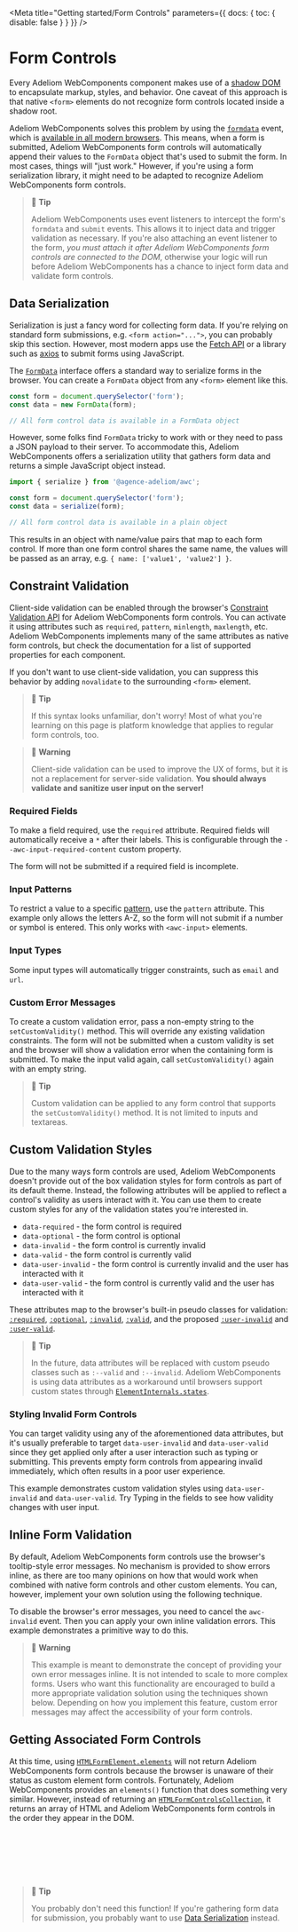 
<Meta title="Getting started/Form Controls" parameters={{ docs: { toc: { disable: false } } }} />

# Form Controls

Every Adeliom WebComponents component makes use of a [shadow DOM](https://developer.mozilla.org/en-US/docs/Web/Web_Components/Using_shadow_DOM) to encapsulate markup, styles, and behavior. One caveat of this approach is that native `<form>` elements do not recognize form controls located inside a shadow root.

Adeliom WebComponents solves this problem by using the [`formdata`](https://developer.mozilla.org/en-US/docs/Web/API/HTMLFormElement/formdata_event) event, which is [available in all modern browsers](https://caniuse.com/mdn-api_htmlformelement_formdata_event). This means, when a form is submitted, Adeliom WebComponents form controls will automatically append their values to the `FormData` object that's used to submit the form. In most cases, things will "just work." However, if you're using a form serialization library, it might need to be adapted to recognize Adeliom WebComponents form controls.

> 📘 **Tip**
>
> Adeliom WebComponents uses event listeners to intercept the form's `formdata` and `submit` events. This allows it to inject data and trigger validation as necessary. If you're also attaching an event listener to the form, _you must attach it after Adeliom WebComponents form controls are connected to the DOM_, otherwise your logic will run before Adeliom WebComponents has a chance to inject form data and validate form controls.

## Data Serialization

Serialization is just a fancy word for collecting form data. If you're relying on standard form submissions, e.g. `<form action="...">`, you can probably skip this section. However, most modern apps use the [Fetch API](https://developer.mozilla.org/en-US/docs/Web/API/Fetch_API) or a library such as [axios](https://github.com/axios/axios) to submit forms using JavaScript.

The [`FormData`](https://developer.mozilla.org/en-US/docs/Web/API/FormData) interface offers a standard way to serialize forms in the browser. You can create a `FormData` object from any `<form>` element like this.

```js
const form = document.querySelector('form');
const data = new FormData(form);

// All form control data is available in a FormData object
```

However, some folks find `FormData` tricky to work with or they need to pass a JSON payload to their server. To accommodate this, Adeliom WebComponents offers a serialization utility that gathers form data and returns a simple JavaScript object instead.

```js
import { serialize } from '@agence-adeliom/awc';

const form = document.querySelector('form');
const data = serialize(form);

// All form control data is available in a plain object
```

This results in an object with name/value pairs that map to each form control. If more than one form control shares the same name, the values will be passed as an array, e.g. `{ name: ['value1', 'value2'] }`.

## Constraint Validation

Client-side validation can be enabled through the browser's [Constraint Validation API](https://developer.mozilla.org/en-US/docs/Web/Guide/HTML/HTML5/Constraint_validation) for Adeliom WebComponents form controls. You can activate it using attributes such as `required`, `pattern`, `minlength`, `maxlength`, etc. Adeliom WebComponents implements many of the same attributes as native form controls, but check the documentation for a list of supported properties for each component.

If you don't want to use client-side validation, you can suppress this behavior by adding `novalidate` to the surrounding `<form>` element.

> 📘 **Tip**
>
> If this syntax looks unfamiliar, don't worry! Most of what you're learning on this page is platform knowledge that applies to regular form controls, too.

> 🚧 **Warning**
>
> Client-side validation can be used to improve the UX of forms, but it is not a replacement for server-side validation. **You should always validate and sanitize user input on the server!**

### Required Fields

To make a field required, use the `required` attribute. Required fields will automatically receive a `*` after their labels. This is configurable through the `--awc-input-required-content` custom property.

The form will not be submitted if a required field is incomplete.

<Canvas of={DocsStories.RequiredFields} />

### Input Patterns

To restrict a value to a specific [pattern](https://developer.mozilla.org/en-US/docs/Web/HTML/Attributes/pattern), use the `pattern` attribute. This example only allows the letters A-Z, so the form will not submit if a number or symbol is entered. This only works with `<awc-input>` elements.

<Canvas of={DocsStories.InputPatterns} />

### Input Types

Some input types will automatically trigger constraints, such as `email` and `url`.

<Canvas of={DocsStories.InputTypes} />

### Custom Error Messages

To create a custom validation error, pass a non-empty string to the `setCustomValidity()` method. This will override any existing validation constraints. The form will not be submitted when a custom validity is set and the browser will show a validation error when the containing form is submitted. To make the input valid again, call `setCustomValidity()` again with an empty string.

<Canvas of={DocsStories.CustomErrorMessages} />

> 📘 **Tip**
>
> Custom validation can be applied to any form control that supports the `setCustomValidity()` method. It is not limited to inputs and textareas.

## Custom Validation Styles

Due to the many ways form controls are used, Adeliom WebComponents doesn't provide out of the box validation styles for form controls as part of its default theme. Instead, the following attributes will be applied to reflect a control's validity as users interact with it. You can use them to create custom styles for any of the validation states you're interested in.

- `data-required` - the form control is required
- `data-optional` - the form control is optional
- `data-invalid` - the form control is currently invalid
- `data-valid` - the form control is currently valid
- `data-user-invalid` - the form control is currently invalid and the user has interacted with it
- `data-user-valid` - the form control is currently valid and the user has interacted with it

These attributes map to the browser's built-in pseudo classes for validation: [`:required`](https://developer.mozilla.org/en-US/docs/Web/CSS/:required), [`:optional`](https://developer.mozilla.org/en-US/docs/Web/CSS/:optional), [`:invalid`](https://developer.mozilla.org/en-US/docs/Web/CSS/:invalid), [`:valid`](https://developer.mozilla.org/en-US/docs/Web/CSS/:valid), and the proposed [`:user-invalid`](https://developer.mozilla.org/en-US/docs/Web/CSS/:user-invalid) and [`:user-valid`](https://developer.mozilla.org/en-US/docs/Web/CSS/:user-valid).

> 📘 **Tip**
>
> In the future, data attributes will be replaced with custom pseudo classes such as `:--valid` and `:--invalid`. Adeliom WebComponents is using data attributes as a workaround until browsers support custom states through [`ElementInternals.states`](https://developer.mozilla.org/en-US/docs/Web/API/ElementInternals/states).

### Styling Invalid Form Controls

You can target validity using any of the aforementioned data attributes, but it's usually preferable to target `data-user-invalid` and `data-user-valid` since they get applied only after a user interaction such as typing or submitting. This prevents empty form controls from appearing invalid immediately, which often results in a poor user experience.

This example demonstrates custom validation styles using `data-user-invalid` and `data-user-valid`. Try Typing in the fields to see how validity changes with user input.

<Canvas of={DocsStories.StylingInvalidFormControls} />

## Inline Form Validation

By default, Adeliom WebComponents form controls use the browser's tooltip-style error messages. No mechanism is provided to show errors inline, as there are too many opinions on how that would work when combined with native form controls and other custom elements. You can, however, implement your own solution using the following technique.

To disable the browser's error messages, you need to cancel the `awc-invalid` event. Then you can apply your own inline validation errors. This example demonstrates a primitive way to do this.

<Canvas of={DocsStories.InlineFormValidation} />

> 🚧 **Warning**
>
> This example is meant to demonstrate the concept of providing your own error messages inline. It is not intended to scale to more complex forms. Users who want this functionality are encouraged to build a more appropriate validation solution using the techniques shown below. Depending on how you implement this feature, custom error messages may affect the accessibility of your form controls.

## Getting Associated Form Controls

At this time, using [`HTMLFormElement.elements`](https://developer.mozilla.org/en-US/docs/Web/API/HTMLFormElement/elements) will not return Adeliom WebComponents form controls because the browser is unaware of their status as custom element form controls. Fortunately, Adeliom WebComponents provides an `elements()` function that does something very similar. However, instead of returning an [`HTMLFormControlsCollection`](https://developer.mozilla.org/en-US/docs/Web/API/HTMLFormControlsCollection), it returns an array of HTML and Adeliom WebComponents form controls in the order they appear in the DOM.

```js
import { getFormControls } from '@agence-adeliom/awc';

const form = document.querySelector('#my-form');
const formControls = getFormControls(form);

console.log(formControls); // e.g. [input, AWC-input, ...]
```

> 📘 **Tip**
>
> You probably don't need this function! If you're gathering form data for submission, you probably want to use [Data Serialization](#data-serializing) instead.
